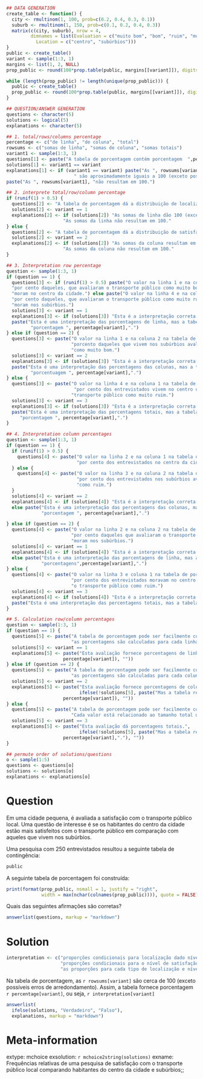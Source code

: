 ```{r data generation, echo = FALSE, results = "hide"}
## DATA GENERATION
create_table <- function() {
  city <- rmultinom(1, 100, prob=c(0.2, 0.4, 0.3, 0.1))
  suburb <- rmultinom(1, 150, prob=c(0.1, 0.2, 0.4, 0.3))
  matrix(c(city, suburb), nrow = 4,
         dimnames = list(Evaluation = c("muito bom", "bom", "ruim", "muito ruim"),
           Location = c("centro", "subúrbios")))
}
public <- create_table()
variant <- sample(1:3, 1)
margins <- list(1, 2, NULL)
prop_public <- round(100*prop.table(public, margins[[variant]]), digits = 1) 

while (length(prop_public) != length(unique(prop_public))) {
  public <- create_table()
  prop_public <- round(100*prop.table(public, margins[[variant]]), digits = 1) 
}

## QUESTION/ANSWER GENERATION
questions <- character(5)
solutions <- logical(5)
explanations <- character(5)

## 1. total/rows/columns percentage
percentage <- c("de linha", "de coluna", "total")
rowsums <- c("somas de linha", "somas de coluna", "somas totais")
variant1 <- sample(1:3, 1)
questions[1] <- paste("A tabela de porcentagem contém porcentagem  ",percentage[variant1],".")
solutions[1] <- variant1 == variant
explanations[1] <- if (variant1 == variant) paste("As ", rowsums[variant1], 
                         " são aproximadamente iguais a 100 (exceto possíveis erros de arredondamento).") else 
paste("As ", rowsums[variant1], "não resultam em 100.")

## 2. interprete total/row/column percentage
if (runif(1) > 0.5) {
  questions[2] <- "A tabela de porcentagem dá a distribuição de localização para cada nível de satisfação."
  solutions[2] <- variant == 1
  explanations[2] <- if (solutions[2]) "As somas de linha dão 100 (exceto possíveis erros de arredondamento)." else 
                     "As somas da linha não resultam em 100."
} else {
  questions[2] <- "A tabela de porcentagem dá a distribuição de satisfação para cada tipo de localização."
  solutions[2] <- variant == 2
  explanations[2] <- if (solutions[2]) "As somas da coluna resultam em 100 (exceto possíveis erros de arredondamento)." else 
                     "As somas da coluna não resultam em 100."
}

## 3. Interpretation row percentage
question <- sample(1:3, 1)
if (question == 1) {
  questions[3] <- if (runif(1) > 0.5) paste("O valor na linha 1 e na coluna 1 na tabela de porcentagem indica:", prop_public[1,1], 
  "por cento daqueles, que avaliaram o transporte público como muito bom,",
  "moram no centro da cidade.") else paste("O valor na linha 4 e na coluna 2 na tabela de porcentagem indica:", prop_public[4,2], 
  "por cento daqueles, que avaliaram o transporte público como muito ruim,",
  "moram nos subúrbios.")
  solutions[3] <- variant == 1
  explanations[3] <- if (solutions[3]) "Esta é a interpretação correta das porcentagens de linha." else 
  paste("Esta é uma interpretação das porcentagens de linha, mas a tabela dá em ", 
         "porcentagem ", percentage[variant],".")
} else if (question == 2) {
  questions[3] <- paste("O valor na linha 1 e na coluna 2 na tabela de porcentagem indica:", prop_public[1,2], 
                        "porcento daqueles que vivem nos subúrbios avaliaram o transporte público ",
                        "como muito bom.")
  solutions[3] <- variant == 2
  explanations[3] <- if (solutions[3]) "Esta é a interpretação correta das percentagens das colunas." else 
  paste("Esta é uma interpretação das percentagens das colunas, mas a tabela resulta em ",  
         "porcentuagem ", percentage[variant],".")
} else {
  questions[3] <- paste("O valor na linha 4 e na coluna 1 na tabela de porcentagem indica:", prop_public[4,1], 
                         "por cento dos entrevistados vivem no centro da cidade e avaliaram o ",
                        "transporte público como muito ruim.")
  solutions[3] <- variant == 3
  explanations[3] <- if (solutions[3]) "Esta é a interpretação correta das porcentagens totais." else 
  paste("Esta é uma interpretação das percentagens totais, mas a tabela resulta em ", 
     "porcentagem ", percentage[variant],".")
} 

## 4. Interpretation column percentages
question <- sample(1:3, 1)
if (question == 1) {
  if (runif(1) > 0.5) {
    questions[4] <- paste("O valor na linha 2 e na coluna 1 na tabela de porcentagem indica:", prop_public[2,1], 
                          "por cento dos entrevistados no centro da cidade avaliaram o transporte público como bom.")
  } else {
    questions[4] <- paste("O valor na linha 3 e na coluna 2 na tabela de porcentagem indica:", prop_public[3,2], 
                          "por cento dos entrevistados nos subúrbios avaliaram o transporte público ",
                          "como ruim.")
  } 
  solutions[4] <- variant == 2
  explanations[4] <- if (solutions[4]) "Esta é a interpretação correta das percentagens das colunas." 
  else paste("Esta é uma interpretação das percentagens das colunas, mas a tabela resulta em ", 
             "porcentagem ", percentage[variant],".")

} else if (question == 2) {
  questions[4] <- paste("O valor na linha 2 e na coluna 2 na tabela de porcentagem indica:", prop_public[2,2], 
                        "por cento daqueles que avaliaram o transporte público como bom",
                        "moram nos subúrbios.")
  solutions[4] <- variant == 1
  explanations[4] <- if (solutions[4]) "Esta é a interpretação correta da porcentagem da linha."
  else paste("Esta é uma interpretação das porcentagens de linha, mas a tabela resulta em ", 
             "porcentagens",percentage[variant],".")
} else {
  questions[4] <- paste("O valor na linha 3 e coluna 1 na tabela de porcentagem indica:", prop_public[3,1], 
                        "por cento dos entrevistados moravam no centro da cidade e avaliaram",
                        "o transporte público como ruim.")
  solutions[4] <- variant == 3
  explanations[4] <- if (solutions[4]) "Esta é a interpretação correta das porcentagens totais." else 
  paste("Esta é uma interpretação das percentagens totais, mas a tabela resulta em ", "porcentagem ", percentage[variant],".")
} 

## 5. Calculation row/column percentages
question <- sample(1:3, 1)
if (question == 1) {
  questions[5] <- paste("A tabela de porcentagem pode ser facilmente construída a partir da tabela de contingência original:",
                        "as porcentagens são calculadas para cada linha.")
  solutions[5] <- variant == 1
  explanations[5] <- paste("Esta avaliação fornece porcentagens de linha.", ifelse(!solutions[5], paste("Mas a tabela resulta em porcentagem ", 
                     percentage[variant]), ""))
} else if (question == 2) {
  questions[5] <- paste("A tabela de porcentagem pode ser facilmente construída a partir da tabela de contingência original:",
                        "as porcentagens são calculadas para cada coluna.")
  solutions[5] <- variant == 2
  explanations[5] <- paste("Esta avaliação fornece porcentagens de coluna.", 
                           ifelse(!solutions[5], paste("Mas a tabela resulta em porcentagem", 
                     percentage[variant]), ""))
} else {
  questions[5] <- paste("A tabela de porcentagem pode ser facilmente construída a partir da tabela de contingência original:",
                        "Cada valor está relacionado ao tamanho total da amostra.")
  solutions[5] <- variant == 3
  explanations[5] <- paste("Esta avaliação dá porcentagens totais.", 
                           ifelse(!solutions[5], paste("Mas a tabela resulta em porcentagem ", 
                     percentage[variant],"."), ""))
} 

## permute order of solutions/questions
o <- sample(1:5)
questions <- questions[o]
solutions <- solutions[o]
explanations <- explanations[o]
```

Question
========

Em uma cidade pequena, é avaliada a satisfação com o transporte público local. Uma questão de interesse é se os habitantes do centro da cidade estão mais satisfeitos com o transporte público em comparação com aqueles que vivem nos subúrbios.

Uma pesquisa com 250 entrevistados resultou a seguinte tabela de contingência:

```{r, echo = FALSE, comment = NA}
public
```

A seguinte tabela de porcentagem foi construída:

```{r, echo = FALSE, comment = NA}
print(format(prop_public, nsmall = 1, justify = "right", 
             width = max(nchar(colnames(prop_public)))), quote = FALSE)
```

Quais das seguintes afirmações são corretas?

```{r questionlist, echo = FALSE, results = "asis"}
answerlist(questions, markup = "markdown")
```


Solution
========

```{r, echo = FALSE}
interpretation <- c("proporções condicionais para localização dado nível de satisfação",
                    "proporções condicionais para o nível de satisfação dado o tipo de localização.",
                    "as proporções para cada tipo de localização e nível de satisfação.")
```

Na tabela de porcentagem, as `r rowsums[variant]` são cerca de 100 (exceto possíveis erros de arredondamento). Assim, a tabela fornece
porcentagem `r percentage[variant]`, ou seja,
`r interpretation[variant]`

```{r solutionlist, echo = FALSE, results = "asis"}
answerlist(
  ifelse(solutions, "Verdadeiro", "Falso"),
  explanations, markup = "markdown")
```

Meta-information
================
extype: mchoice
exsolution: `r mchoice2string(solutions)`
exname: Frequências relativas de uma pesquisa de satisfação com o transporte público local comparando habitantes do centro da cidade e subúrbios;;
